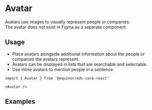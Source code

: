 
# Avatar

Avatars use images to visually represent people or companies.<br />
The avatar does not exist in Figma as a separate component.

<Links 
    documentationUrl="https://eds.equinor.com/0b0c666ab/p/96f1b1-image-placeholder/b/85d6bc"
    sourceUrl="https://github.com/equinor/design-system/blob/develop/packages/eds-core-react/src/components/Avatar/Avatar.tsx"
    npmUrl="https://www.npmjs.com/package/@equinor/eds-core-react"
/>

<Story id="data-display-avatar--introduction" />
<PropsTable />

## Usage

<ul>
    <li>Place avatars alongside additional information about the people or companies the avatars represent.</li>
    <li>Avatars can be displayed in lists that are searchable and selectable.</li>
    <li>Use inline avatars to mention people in a sentence.</li>
</ul>

```tsx
import { Avatar } from '@equinor/eds-core-react'

<Avatar />
```

## Examples
